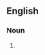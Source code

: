 {{also|wise guys|wise-guys}}

==English==

===Noun===
{{head|en|noun form}}

# {{plural of|wiseguy|lang=en}}